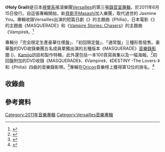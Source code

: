 {{Infobox album <!-- See Wikipedia:WikiProject_Albums -->
| Name        = Holy Grail
| Type        = [[錄音室專輯|錄音室專輯]]
| Longtype    = 
| Artist      = [[Versailles|Versailles]]
| Cover       = Holy Grail (Versailles' album, Deluxe Box Limited Edition cover).jpg
| Cover size  = 
| Caption     = 「{{lang|ja|完全限定生産豪華仕様盤}}」版本封面
| Released    = {{Start date|2011|06|15}}
| Recorded    = Warner Music Recording Studio & Studio Fine
| Genre       = [[新古典金屬|新古典金屬]]，[[交響金屬#交響力量金屬|交響力量金屬]]
| Length      = 1:11:20
| Label       = [[日本華納音樂|日本華納音樂]]
| Producer    = Versailles & Takahashi Keiichi
| Last album  = [[JUBILEE|JUBILEE]]<br />(2010)
| This album  = '''Holy Grail'''<br />(2011)
| Next album  =  [[Versailles_(專輯)|Versailles]]<br />(2012)
| Misc        =
  {{Singles
  | Name          = Holy Grail
  | Type          = 錄音室
  | single 1      = DESTINY -The Lovers-
  | single 1 date = 2010年10月27日
  | single 2      = Philia
  | single 2 date = 2011年3月16日
}}
}}

《'''Holy Grail'''》是日本[[視覺系|視覺系]]搖滾樂團[[Versailles|Versailles]]的第三張[[錄音室專輯|錄音室專輯]]，於2011年6月15日發行。自這張專輯開始，新[[貝斯手|貝斯手]]Masashi加入樂團，取代過世的 Jasmine You。專輯收錄Versailles出演的短篇日劇《{{link-ja|おねがいかなえてヴェルサイユ}}》的主題曲《Philia》，日本電影《{{link-en|Vampire Stories: Brothers}}》的主題曲《MASQUERADE》和《[http://mydramalist.com/7554-vampire-stories-chasers Vampire Stories: Chasers]{{Wayback|url=http://mydramalist.com/7554-vampire-stories-chasers |date=20170330083926 }}》的主題曲《Vampire》。<ref name="cdjapan">{{cite web |url=http://www.cdjapan.co.jp/detailview.html?KEY=WPCL-10963 |title=Holy Grail (CD, Album, RE) |accessdate=2017-03-28 |work=CDJapan |publisher=Neowing |archive-date=2012-12-09 |archive-url=https://web.archive.org/web/20121209115440/http://www.cdjapan.co.jp/detailview.html?KEY=WPCL-10963 |dead-url=no }}</ref>

專輯分「完全限定生產豪華仕樣盤」、「初回限定盤」、「通常盤」三種形態發售。豪華盤的DVD收錄樂團五名成員單獨出演的五種版本《MASQUERADE》[[音樂錄影帶|音樂錄影帶]] ({{lang|en|Personal Edit Music Video of MASQUERADE}})、[[Kamijo|Kamijo]]訪談和製作特輯，此外還包括一本100頁寫眞集以及一幅海報。<ref name="cdjapan2">{{cite web |url=http://www.cdjapan.co.jp/detailview.html?KEY=WPZL-30302 |title=Holy Grail (CD, Album + DVD + BOOKLET, Ltd) |accessdate=2017-03-28 |work=CDJapan |publisher=Neowing |archive-date=2012-12-09 |archive-url=https://web.archive.org/web/20121209120019/http://www.cdjapan.co.jp/detailview.html?KEY=WPZL-30302 |dead-url=no }}</ref>初回盤附加的DVD收錄《MASQUERADE》、《Vampire》、《DESTINY -The Lovers-》和《Philia》四曲的音樂錄影帶。<ref name="cdjapan1">{{cite web |url=http://www.cdjapan.co.jp/detailview.html?KEY=WPZL-30304 |title=Holy Grail (CD, Album + DVD, Ltd) |accessdate=2017-03-28 |work=CDJapan |publisher=Neowing |archive-date=2013-05-13 |archive-url=https://web.archive.org/web/20130513190804/http://www.cdjapan.co.jp/detailview.html?KEY=WPZL-30304 |dead-url=no }}</ref>專輯在[[Oricon|Oricon]]音樂榜上獲得第12位的排名。<ref name="Oricon">{{cite web |url=http://www.oricon.co.jp/prof/artist/436094/ranking/cd_album/ |title=Versailles のアルバム売り上げランキング |accessdate=2017-03-28 |author=[[Oricon|Oricon]] |archive-date=2013-05-11 |archive-url=https://web.archive.org/web/20130511222709/http://www.oricon.co.jp/prof/artist/436094/ranking/cd_album/ |dead-url=no }}</ref>

== 收錄曲 ==
{{tracklist
| headline        = Disc 1: <small>CD</small>
| total_length    = 1:11:20
| title1          = MASQUERADE
| lyrics1         = Kamijo
| music1          = Kamijo
| length1         = 6:00
| title2          = Philia
| lyrics2         = Kamijo
| music2          = Hizaki
| length2         = 5:56
| title3          = Thanatos
| lyrics3         = Kamijo
| music3          = Masashi
| length3         = 4:32
| title4          = Flowery
| lyrics4         = Kamijo
| music4          = Teru
| length4         = 3:59
| title5          = Remember Forever
| lyrics5         = Hizaki
| music5          = Hizaki
| length5         = 6:35
| title6          = DESTINY -The Lovers-
| lyrics6         = Kamijo
| music6          = Kamijo
| length6         = 6:40
| title7          = DRY ICE SCREAM!! {{small|(Remove Silence)}}
| lyrics7         = Hizaki
| music7          = Hizaki
| length7         = 4:38
| title8          = Threshold
| lyrics8         = 
| music8          = Teru
| length8         = 1:59
| title9          = Judicial Noir
| lyrics9         = Kamijo
| music9          = Hizaki
| length9         = 4:23
| title10         = Love will be born again
| lyrics10        = Kamijo
| music10         = Kamijo
| length10        = 4:13
| title11         = Vampire
| lyrics11        = Kamijo
| music11         = Kamijo
| length11        = 4:31
| title12         = Faith & Decision
| lyrics12        = Kamijo
| music12         = Hizaki
| length12        = 16:28
| title13         = The Theme of Holy Grail
| lyrics13        = 
| music13         = Kamijo
| length13        = 1:26
}}

{{tracklist
| collapsed       = yes
| headline        = Disc 2: <small>DVD ({{lang|ja|初回限定盤}})</small>
| title1          = Music Video of MASQUERADE
| note1           = [[MV|MV]]
| lyrics1         = Kamijo
| music1          = Kamijo
| length1         = 
| title2          = Music Video of Vampire
| note2           = MV
| lyrics2        = Kamijo
| music2         = Kamijo
| length2         = 
| title3          = Music Video of DESTINY -The Lovers-
| lyrics3         = Kamijo
| music3          = Kamijo
| note3           = MV
| length3         = 
| title4          = Music Video of Philia
| note4           = MV
| lyrics4         = Kamijo
| music4          = Hizaki
| length4         = 
}}

{{tracklist
| collapsed       = yes
| headline        = Disc 2: <small>DVD ({{lang|ja|完全限定生産豪華仕様盤}})</small>
| title1          = MASQUERADE (KAMIJO ver.)
| note1           = [[MV|MV]]
| lyrics1         = Kamijo
| music1          = Kamijo
| length1         = 
| title2          = MASQUERADE (HIZAKI ver.)
| lyrics2         = Kamijo
| music2          = Kamijo
| note2           = MV
| length2         = 
| title3          = MASQUERADE (TERU ver.)
| lyrics3         = Kamijo
| music3          = Kamijo
| note3           = MV
| length3         = 
| title4          = MASQUERADE (MASASHI ver.)
| lyrics4         = Kamijo
| music4          = Kamijo
| note4           = MV
| length4         = 
| title5          = MASQUERADE (YUKI ver.)
| lyrics5         = Kamijo
| music5          = Kamijo
| note5           = MV
| length5         = 
| title6          = KAMIJO Interview & Special Making
| note6           = 
| length6         = 
}}

== 參考資料 ==
{{reflist}}

[[Category:2011年音樂專輯|Category:2011年音樂專輯]]
[[Category:Versailles音樂專輯|Category:Versailles音樂專輯]]